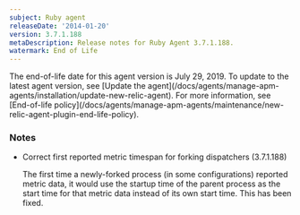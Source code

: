 ```yaml
---
subject: Ruby agent
releaseDate: '2014-01-20'
version: 3.7.1.188
metaDescription: Release notes for Ruby Agent 3.7.1.188.
watermark: End of Life
---
```


<Callout variant="important">
  The end-of-life date for this agent version is July 29, 2019. To update to the latest agent version, see [Update the agent](/docs/agents/manage-apm-agents/installation/update-new-relic-agent). For more information, see [End-of-life policy](/docs/agents/manage-apm-agents/maintenance/new-relic-agent-plugin-end-life-policy).
</Callout>

### Notes

* Correct first reported metric timespan for forking dispatchers (3.7.1.188)

  The first time a newly-forked process (in some configurations) reported metric data, it would use the startup time of the parent process as the start time for that metric data instead of its own start time. This has been fixed.
